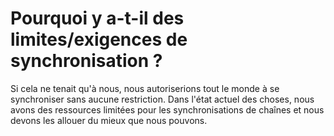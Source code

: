 # Pourquoi y a-t-il des limites/exigences de synchronisation ?

Si cela ne tenait qu'à nous, nous autoriserions tout le monde à se synchroniser sans aucune restriction. Dans l'état actuel des choses, nous avons des ressources limitées pour les synchronisations de chaînes et nous devons les allouer du mieux que nous pouvons.
